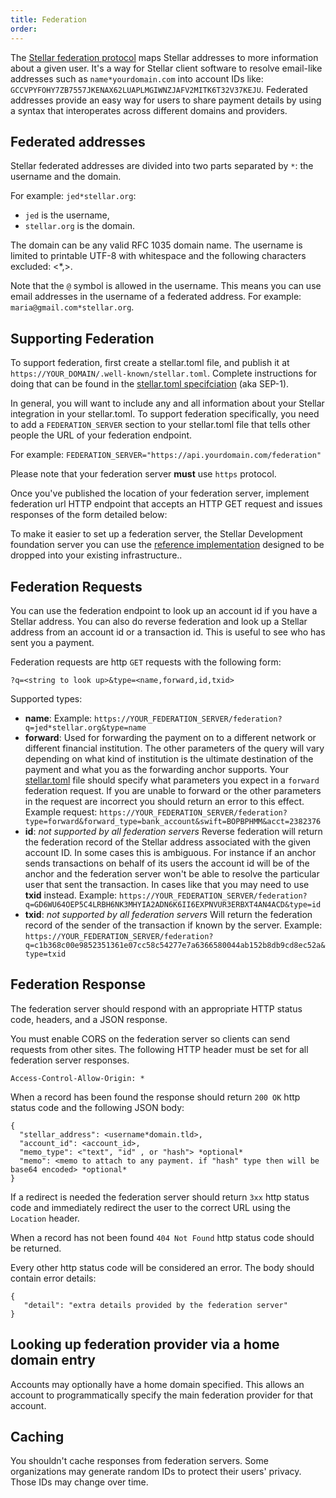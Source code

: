```yaml
---
title: Federation
order:
---
```



The [Stellar federation protocol](https://github.com/stellar/stellar-protocol/blob/master/ecosystem/sep-0002.md) maps Stellar addresses to more information about a given user. It's a way for Stellar client software to resolve email-like addresses such as `name*yourdomain.com` into account IDs like: `GCCVPYFOHY7ZB7557JKENAX62LUAPLMGIWNZJAFV2MITK6T32V37KEJU`. Federated addresses provide an easy way for users to share payment details by using a syntax that interoperates across different domains and providers.

## Federated addresses

Stellar federated addresses are divided into two parts separated by `*`: the username and the domain.

For example: `jed*stellar.org`:

- `jed` is the username,
- `stellar.org` is the domain.

The domain can be any valid RFC 1035 domain name. The username is limited to printable UTF-8 with whitespace and the following characters excluded: <\*,>.

Note that the `@` symbol is allowed in the username. This means you can use email addresses in the username of a federated address. For example: `maria@gmail.com*stellar.org`.

## Supporting Federation

To support federation, first create a stellar.toml file, and publish it at `https://YOUR_DOMAIN/.well-known/stellar.toml`. Complete instructions for doing that can be found in the [stellar.toml specifciation](https://github.com/stellar/stellar-protocol/blob/master/ecosystem/sep-0001.md) (aka SEP-1).

In general, you will want to include any and all information about your Stellar integration in your stellar.toml. To support federation specifically, you need to add a `FEDERATION_SERVER` section to your stellar.toml file that tells other people the URL of your federation endpoint.

For example: `FEDERATION_SERVER="https://api.yourdomain.com/federation"`

Please note that your federation server **must** use `https` protocol.

Once you've published the location of your federation server, implement federation url HTTP endpoint that accepts an HTTP GET request and issues responses of the form detailed below:

<Alert>

To make it easier to set up a federation server, the Stellar Development foundation server you can use the [reference implementation](https://github.com/stellar/go/tree/master/services/federation) designed to be dropped into your existing infrastructure..

</Alert>

## Federation Requests

You can use the federation endpoint to look up an account id if you have a Stellar address. You can also do reverse federation and look up a Stellar address from an account id or a transaction id. This is useful to see who has sent you a payment.

Federation requests are http `GET` requests with the following form:

`?q=<string to look up>&type=<name,forward,id,txid>`

Supported types:

- **name**: Example: `https://YOUR_FEDERATION_SERVER/federation?q=jed*stellar.org&type=name`
- **forward**: Used for forwarding the payment on to a different network or different financial institution. The other parameters of the query will vary depending on what kind of institution is the ultimate destination of the payment and what you as the forwarding anchor supports. Your [stellar.toml](https://github.com/stellar/stellar-protocol/blob/master/ecosystem/sep-0001.md) file should specify what parameters you expect in a `forward` federation request. If you are unable to forward or the other parameters in the request are incorrect you should return an error to this effect. Example request: `https://YOUR_FEDERATION_SERVER/federation?type=forward&forward_type=bank_account&swift=BOPBPHMM&acct=2382376`
- **id**: _not supported by all federation servers_ Reverse federation will return the federation record of the Stellar address associated with the given account ID. In some cases this is ambiguous. For instance if an anchor sends transactions on behalf of its users the account id will be of the anchor and the federation server won't be able to resolve the particular user that sent the transaction. In cases like that you may need to use **txid** instead. Example: `https://YOUR_FEDERATION_SERVER/federation?q=GD6WU64OEP5C4LRBH6NK3MHYIA2ADN6K6II6EXPNVUR3ERBXT4AN4ACD&type=id`
- **txid**: _not supported by all federation servers_ Will return the federation record of the sender of the transaction if known by the server. Example: `https://YOUR_FEDERATION_SERVER/federation?q=c1b368c00e9852351361e07cc58c54277e7a6366580044ab152b8db9cd8ec52a&type=txid`

## Federation Response

The federation server should respond with an appropriate HTTP status code, headers, and a JSON response.

You must enable CORS on the federation server so clients can send requests from other sites. The following HTTP header must be set for all federation server responses.

```
Access-Control-Allow-Origin: *
```

When a record has been found the response should return `200 OK` http status code and the following JSON body:

```
{
  "stellar_address": <username*domain.tld>,
  "account_id": <account_id>,
  "memo_type": <"text", "id" , or "hash"> *optional*
  "memo": <memo to attach to any payment. if "hash" type then will be base64 encoded> *optional*
}
```

If a redirect is needed the federation server should return `3xx` http status code and immediately redirect the user to the correct URL using the `Location` header.

When a record has not been found `404 Not Found` http status code should be returned.

Every other http status code will be considered an error. The body should contain error details:

```
{
   "detail": "extra details provided by the federation server"
}
```

## Looking up federation provider via a home domain entry

Accounts may optionally have a home domain specified. This allows an account to programmatically specify the main federation provider for that account.

## Caching

You shouldn't cache responses from federation servers. Some organizations may generate random IDs to protect their users' privacy. Those IDs may change over time.
